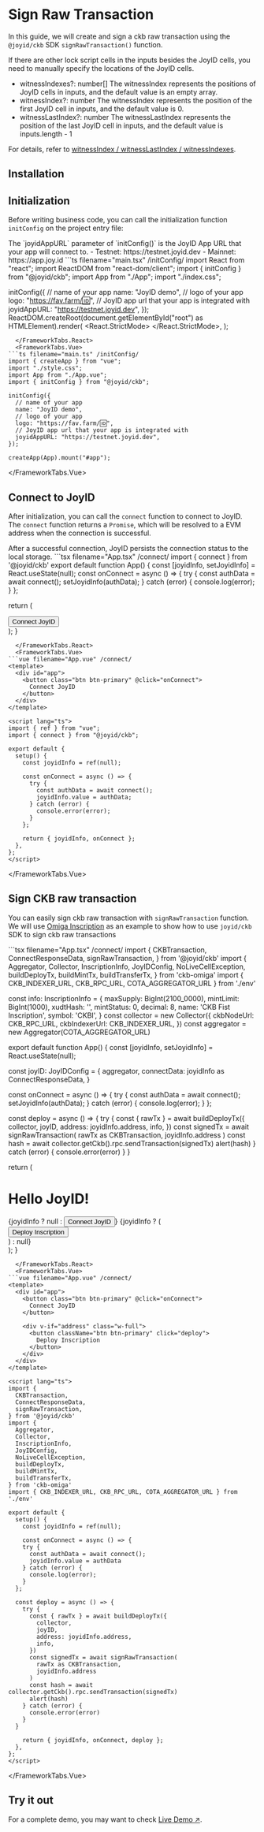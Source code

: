 # Sign Raw Transaction

In this guide, we will create and sign a ckb raw transaction using the `@joyid/ckb` SDK `signRawTransaction()` function.

<Callout>
If there are other lock script cells in the inputs besides the JoyID cells, you need to manually specify the locations of the JoyID cells.

* witnessIndexes?: number[] The witnessIndex represents the positions of JoyID cells in inputs, and the default value is an empty array.
* witnessIndex?: number The witnessIndex represents the position of the first JoyID cell in inputs, and the default value is 0.
* witnessLastIndex?: number  The witnessLastIndex represents the position of the last JoyID cell in inputs, and the default value is inputs.length - 1

For details, refer to [witnessIndex / witnessLastIndex / witnessIndexes](https://docs.joyid.dev/apis/ckb/sign-raw-tx#types).
</Callout>

## Installation


<PackageManagerTabs command="install @joyid/ckb" />


## Initialization

Before writing business code, you can call the initialization function `initConfig` on the project entry file:

<Callout type="info">
The `joyidAppURL` parameter of `initConfig()` is the JoyID App URL that your app will connect to.
  - Testnet: https://testnet.joyid.dev
  - Mainnet: https://app.joy.id
</Callout>


<FrameworkTabs>
  <FrameworkTabs.React>
```ts filename="main.tsx" /initConfig/
import React from "react";
import ReactDOM from "react-dom/client";
import { initConfig } from "@joyid/ckb";
import App from "./App";
import "./index.css";

initConfig({
  // name of your app
  name: "JoyID demo",
  // logo of your app
  logo: "https://fav.farm/🆔",
  // JoyID app url that your app is integrated with
  joyidAppURL: "https://testnet.joyid.dev",
});
ReactDOM.createRoot(document.getElementById("root") as HTMLElement).render(
  <React.StrictMode>
    <App />
  </React.StrictMode>,
);
```
  </FrameworkTabs.React>
  <FrameworkTabs.Vue>
```ts filename="main.ts" /initConfig/
import { createApp } from "vue";
import "./style.css";
import App from "./App.vue";
import { initConfig } from "@joyid/ckb";

initConfig({
  // name of your app
  name: "JoyID demo",
  // logo of your app
  logo: "https://fav.farm/🆔",
  // JoyID app url that your app is integrated with
  joyidAppURL: "https://testnet.joyid.dev",
});

createApp(App).mount("#app");
```
  </FrameworkTabs.Vue>
</FrameworkTabs>

## Connect to JoyID

After initialization, you can call the `connect` function to connect to JoyID. The `connect` function returns a `Promise`, which will be resolved to a EVM address when the connection is successful.


<Callout emoji="💡">
After a successful connection, JoyID persists the connection status to the local storage.
</Callout>

<FrameworkTabs>
  <FrameworkTabs.React>
```tsx filename="App.tsx" /connect/
import { connect } from '@joyid/ckb'
export default function App() {
  const [joyidInfo, setJoyidInfo] = React.useState(null);
  const onConnect = async () => {
    try {
      const authData = await connect();
      setJoyidInfo(authData);
    } catch (error) {
      console.log(error);
    }
  };

  return (
    <div id="app">
      <button className="btn btn-primary" onClick={onConnect}>
        Connect JoyID
      </button>
    </div>
  );
}
```
  </FrameworkTabs.React>
  <FrameworkTabs.Vue>
```vue filename="App.vue" /connect/
<template>
  <div id="app">
    <button class="btn btn-primary" @click="onConnect">
      Connect JoyID
    </button>
  </div>
</template>

<script lang="ts">
import { ref } from "vue";
import { connect } from "@joyid/ckb";

export default {
  setup() {
    const joyidInfo = ref(null);

    const onConnect = async () => {
      try {
        const authData = await connect();
        joyidInfo.value = authData;
      } catch (error) {
        console.error(error);
      }
    };

    return { joyidInfo, onConnect };
  },
};
</script>
```
  </FrameworkTabs.Vue>
</FrameworkTabs>

## Sign CKB raw transaction

You can easily sign ckb raw transaction with `signRawTransaction` function. We will use [Omiga Inscription](https://omiga.io/) as an example to show how to use `joyid/ckb` SDK to sign ckb raw transactions

<FrameworkTabs>
  <FrameworkTabs.React>
```tsx filename="App.tsx" /connect/
import {
  CKBTransaction,
  ConnectResponseData,
  signRawTransaction,
} from '@joyid/ckb'
import {
  Aggregator,
  Collector,
  InscriptionInfo,
  JoyIDConfig,
  NoLiveCellException,
  buildDeployTx,
  buildMintTx,
  buildTransferTx,
} from 'ckb-omiga'
import { CKB_INDEXER_URL, CKB_RPC_URL, COTA_AGGREGATOR_URL } from './env'

const info: InscriptionInfo = {
  maxSupply: BigInt(2100_0000),
  mintLimit: BigInt(1000),
  xudtHash: '',
  mintStatus: 0,
  decimal: 8,
  name: 'CKB Fist Inscription',
  symbol: 'CKBI',
}
const collector = new Collector({
  ckbNodeUrl: CKB_RPC_URL,
  ckbIndexerUrl: CKB_INDEXER_URL,
})
const aggregator = new Aggregator(COTA_AGGREGATOR_URL)

export default function App() {
   const [joyidInfo, setJoyidInfo] = React.useState(null);

   const joyID: JoyIDConfig = {
    aggregator,
    connectData: joyidInfo as ConnectResponseData,
  }

  const onConnect = async () => {
    try {
      const authData = await connect();
      setJoyidInfo(authData);
    } catch (error) {
      console.log(error);
    }
  };
  
  const deploy = async () => {
    try {
      const { rawTx } = await buildDeployTx({
        collector,
        joyID,
        address: joyidInfo.address,
        info,
      })
      const signedTx = await signRawTransaction(
        rawTx as CKBTransaction,
        joyidInfo.address
      )
      const hash = await collector.getCkb().rpc.sendTransaction(signedTx)
      alert(hash)
    } catch (error) {
      console.error(error)
    }
  }

  return (
    <div>
      <h1>Hello JoyID!</h1>
      {joyidInfo ? null : <button onClick={onConnect}>Connect JoyID</button>}
      {joyidInfo ? (
        <div>
          <button onClick={deploy}>Deploy Inscription</button>
        </div>
      ) : null}
    </div>
  );
}
```
  </FrameworkTabs.React>
  <FrameworkTabs.Vue>
```vue filename="App.vue" /connect/
<template>
  <div id="app">
    <button class="btn btn-primary" @click="onConnect">
      Connect JoyID
    </button>

    <div v-if="address" class="w-full">
      <button className="btn btn-primary" click="deploy">
        Deploy Inscription
      </button>
    </div>
  </div>
</template>

<script lang="ts">
import {
  CKBTransaction,
  ConnectResponseData,
  signRawTransaction,
} from '@joyid/ckb'
import {
  Aggregator,
  Collector,
  InscriptionInfo,
  JoyIDConfig,
  NoLiveCellException,
  buildDeployTx,
  buildMintTx,
  buildTransferTx,
} from 'ckb-omiga'
import { CKB_INDEXER_URL, CKB_RPC_URL, COTA_AGGREGATOR_URL } from './env'

export default {
  setup() {
    const joyidInfo = ref(null);

    const onConnect = async () => {
    try {
      const authData = await connect();
      joyidInfo.value = authData
    } catch (error) {
      console.log(error);
    }
  };
  
  const deploy = async () => {
    try {
      const { rawTx } = await buildDeployTx({
        collector,
        joyID,
        address: joyidInfo.address,
        info,
      })
      const signedTx = await signRawTransaction(
        rawTx as CKBTransaction,
        joyidInfo.address
      )
      const hash = await collector.getCkb().rpc.sendTransaction(signedTx)
      alert(hash)
    } catch (error) {
      console.error(error)
    }
  }

    return { joyidInfo, onConnect, deploy };
  },
};
</script>
```
  </FrameworkTabs.Vue>
</FrameworkTabs>

## Try it out

For a complete demo, you may want to check [Live Demo ↗](https://joyid-demo.vercel.app/).
